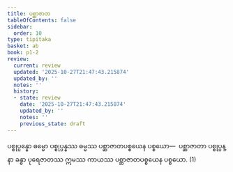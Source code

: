 ```yaml
---
title: ပစ္ဆာဇာတ
tableOfContents: false
sidebar:
  order: 10
type: tipitaka
basket: ab
book: p1-2
review:
  current: review
  updated: '2025-10-27T21:47:43.215874'
  updated_by: ''
  notes: ''
  history:
  - state: review
    date: '2025-10-27T21:47:43.215874'
    updated_by: ''
    notes: ''
    previous_state: draft
---
```



<ReviewStatus review={frontmatter.review} showDetails={true} />

<HypothesisAnnotation frontmatter={frontmatter} />

<DynamicBreadcrumb />

<Division number="10" book="p1-2" e="ch" v="37" p="415">

<Paragraph number="2643" book="p1-2">
ပစ္စုပ္ပန္နော ဓမ္မော ပစ္စုပ္ပန္နဿ ဓမ္မဿ ပစ္ဆာဇာတပစ္စယေန ပစ္စယော—  ပစ္ဆာဇာတာ ပစ္စုပ္ပန္နာ ခန္ဓာ ပုရေဇာတဿ ဣမဿ ကာယဿ ပစ္ဆာဇာတပစ္စယေန ပစ္စယော. (1)
</Paragraph>
</Division>
